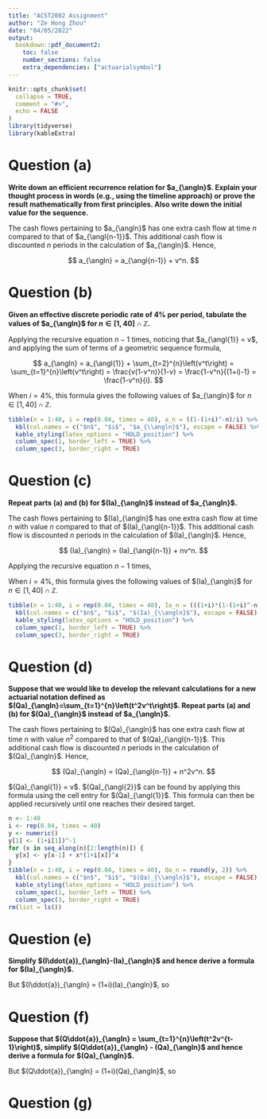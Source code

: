 ```yaml
---
title: "ACST2002 Assignment"
author: "Ze Hong Zhou"
date: "04/05/2022"
output:
  bookdown::pdf_document2:
    toc: false
    number_sections: false
    extra_dependencies: ["actuarialsymbol"]
---
```


```r
knitr::opts_chunk$set(
  collapse = TRUE,
  comment = "#>",
  echo = FALSE
)
library(tidyverse)
library(kableExtra)
```

# Question (a) {#qa}

**Write down an efficient recurrence relation for $a_{\angln}$. Explain your thought process in words (e.g., using the timeline approach) or prove the result mathematically from first principles. Also write down the initial value for the sequence.**

The cash flows pertaining to $a_{\angln}$ has one extra cash flow at time $n$ compared to that of $a_{\angl{n-1}}$. This additional cash flow is discounted $n$ periods in the calculation of $a_{\angln}$. Hence,

$$
a_{\angln} = a_{\angl{n-1}} + v^n.
$$

# Question (b) {#qb}

**Given an effective discrete periodic rate of 4% per period, tabulate the values of $a_{\angln}$ for
$n \in [1, 40] \cap \mathbb{Z}$.**

Applying the recursive equation $n-1$ times, noticing that $a_{\angl{1}} = v$, and applying the sum of terms of a geometric sequence formula,

$$
a_{\angln} = a_{\angl{1}} + \sum_{t=2}^{n}\left(v^t\right) = \sum_{t=1}^{n}\left(v^t\right) = \frac{v(1-v^n)}{1-v} = \frac{1-v^n}{(1+i)-1} = \frac{1-v^n}{i}.
$$

When $i=4\%$, this formula gives the following values of $a_{\angln}$ for $n \in [1, 40] \cap \mathbb{Z}$.

```r
tibble(n = 1:40, i = rep(0.04, times = 40), a_n = ((1-(1+i)^-n)/i) %>% round(2)) %>% 
  kbl(col.names = c("$n$", "$i$", "$a_{\\angln}$"), escape = FALSE) %>% 
  kable_styling(latex_options = "HOLD_position") %>% 
  column_spec(1, border_left = TRUE) %>% 
  column_spec(3, border_right = TRUE)
```

# Question (c) {#qc}

**Repeat parts (a) and (b) for $(Ia)_{\angln}$ instead of $a_{\angln}$.**

The cash flows pertaining to $(Ia)_{\angln}$ has one extra cash flow at time $n$ with value $n$ compared to that of $(Ia)_{\angl{n-1}}$. This additional cash flow is discounted $n$ periods in the calculation of $(Ia)_{\angln}$. Hence,

$$
(Ia)_{\angln} = (Ia)_{\angl{n-1}} + nv^n.
$$

Applying the recursive equation $n-1$ times,

\begin{equation*}
\begin{aligned}
(Ia)_{\angln} &= (Ia)_{\angl{1}} + \sum_{t=2}^{n}\left(tv^t\right) = \sum_{t=1}^{n}\left(tv^t\right) \\
(1+i)(Ia)_{\angln} &= \sum_{t=1}^{n}\left(tv^{t-1}\right) = \sum_{t=0}^{n-1}\left((t+1)v^{t}\right) \\
(1+i-1)(Ia)_{\angln} &= 1 + \sum_{t=1}^{n-1}\left((t+1-t)v^t\right) - nv^n \\
i(Ia)_{\angln} &= \sum_{t=0}^{n-1}\left(v^t\right) - nv^n = (1+i)a_{\angln}-nv^n \\
(Ia)_{\angln} &= \frac{(1+i)a_{\angln}-nv^n}{i}.
\end{aligned}
\end{equation*}

When $i=4\%$, this formula gives the following values of $(Ia)_{\angln}$ for $n \in [1, 40] \cap \mathbb{Z}$.

```r
tibble(n = 1:40, i = rep(0.04, times = 40), Ia_n = (((1+i)*(1-(1+i)^-n)/i-n*(1+i)^-n)/i) %>% round(2)) %>% 
  kbl(col.names = c("$n$", "$i$", "$(Ia)_{\\angln}$"), escape = FALSE) %>% 
  kable_styling(latex_options = "HOLD_position") %>% 
  column_spec(1, border_left = TRUE) %>% 
  column_spec(3, border_right = TRUE)
```

# Question (d) {#qd}

**Suppose that we would like to develop the relevant calculations for a new actuarial
notation defined as $(Qa)_{\angln}=\sum_{t=1}^{n}\left(t^2v^t\right)$. Repeat parts (a) and (b) for $(Qa)_{\angln}$ instead of $a_{\angln}$.**

The cash flows pertaining to $(Qa)_{\angln}$ has one extra cash flow at time $n$ with value $n^2$ compared to that of $(Qa)_{\angl{n-1}}$. This additional cash flow is discounted $n$ periods in the calculation of $(Qa)_{\angln}$. Hence,

$$
(Qa)_{\angln} = (Qa)_{\angl{n-1}} + n^2v^n.
$$

$(Qa)_{\angl{1}} = v$. $(Qa)_{\angl{2}}$ can be found by applying this formula using the cell entry for $(Qa)_{\angl{1}}$. This formula can then be applied recursively until one reaches their desired target.

```r
n <- 1:40
i <- rep(0.04, times = 40)
y <- numeric()
y[1] <- (1+i[1])^-1
for (x in seq_along(n)[2:length(n)]) {
  y[x] <- y[x-1] + x*(1+i[x])^x
}
tibble(n = 1:40, i = rep(0.04, times = 40), Qa_n = round(y, 2)) %>% 
  kbl(col.names = c("$n$", "$i$", "$(Qa)_{\\angln}$"), escape = FALSE) %>% 
  kable_styling(latex_options = "HOLD_position") %>% 
  column_spec(1, border_left = TRUE) %>% 
  column_spec(3, border_right = TRUE)
rm(list = ls())
```

# Question (e) {#qe}

**Simplify $(I\ddot{a})_{\angln}-(Ia)_{\angln}$ and hence derive a formula for $(Ia)_{\angln}$.**

\begin{equation*}
\begin{aligned}
(I\ddot{a})_{\angln}-(Ia)_{\angln} &= \sum_{t=0}^{t=n-1}\left((t+1)v^t\right) - \sum_{t=1}^{n}\left(tv^t\right) \\
&= 1 + \sum_{t=1}^{n-1}\left(v^t\right) - nv^n \\
&= \ddot{a}_{\angln} - nv^n
\end{aligned}
\end{equation*}

But $(I\ddot{a})_{\angln} = (1+i)(Ia)_{\angln}$, so

\begin{equation*}
\begin{aligned}
(1+i-1)(Ia)_{\angln} &= \ddot{a}_{\angln} - nv^n \\
(Ia)_{\angln} &= \frac{\ddot{a}_{\angln} - nv^n}{i}.
\end{aligned}
\end{equation*}

# Question (f) {#qf}

**Suppose that $(Q\ddot{a})_{\angln} = \sum_{t=1}^{n}\left(t^2v^{t-1}\right)$, simplify $(Q\ddot{a})_{\angln} - (Qa)_{\angln}$ and hence derive a formula for $(Qa)_{\angln}$.**

\begin{equation*}
\begin{aligned}
(Q\ddot{a})_{\angln}-(Qa)_{\angln} &= \sum_{t=0}^{t=n-1}\left((t+1)^2v^t\right) - \sum_{t=1}^{n}\left(t^2v^t\right) \\
&= 1 + \sum_{t=1}^{n-1}\left((t^2+2t+1-t^2)v^t\right) - n^2v^n \\
&= 1 + 2\sum_{t=1}^{n-1}\left(tv^t\right) + \sum_{t=1}^{n-1}\left(v^t\right) - n^2v^n \\
&= 2(Ia)_{\angl{n-1}} + \ddot{a}_{\angl{n}} - n^2v^n
\end{aligned}
\end{equation*}

But $(Q\ddot{a})_{\angln} = (1+i)(Qa)_{\angln}$, so

\begin{equation*}
\begin{aligned}
(1+i-1)(Qa)_{\angln} &= 2(Ia)_{\angl{n-1}} + \ddot{a}_{\angl{n}} - n^2v^n \\
(Qa)_{\angln} &= \frac{2(Ia)_{\angl{n-1}} + \ddot{a}_{\angl{n}} - n^2v^n}{i}.
\end{aligned}
\end{equation*}

# Question (g) {#qg}











